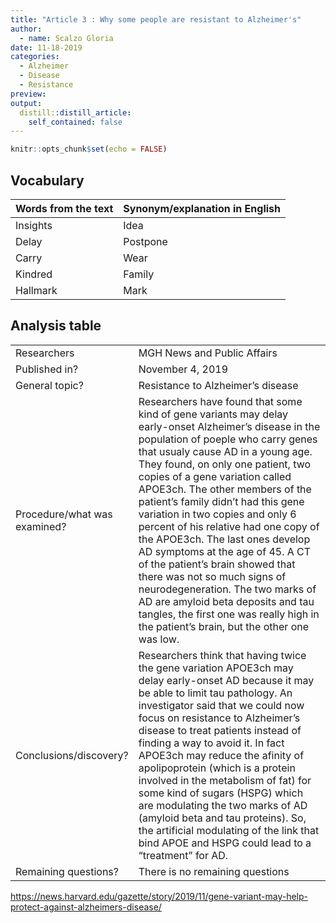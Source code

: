 ```yaml
---
title: "Article 3 : Why some people are resistant to Alzheimer's"
author:
  - name: Scalzo Gloria
date: 11-18-2019
categories:
  - Alzheimer 
  - Disease
  - Resistance
preview: 
output:
  distill::distill_article:
    self_contained: false
---
```


```r
knitr::opts_chunk$set(echo = FALSE)
```


## Vocabulary 

| Words from the text | Synonym/explanation in English |
| ------------------- | ------------------------------ |
| Insights   | Idea |
| Delay | Postpone |
| Carry | Wear |
| Kindred | Family | 
| Hallmark | Mark | 




## Analysis table 

|                              |                                                                     |
| ---------------------------- | ------------------------------------------------------------------- |
| Researchers                  | MGH News and Public Affairs|
| Published in?                | November 4, 2019                                                       |
| General topic?               | Resistance to Alzheimer's disease |
| Procedure/what was examined? | Researchers have found that some kind of gene variants may delay early-onset Alzheimer's disease in the population of poeple who carry genes that usualy cause AD in a young age. They found, on only one patient, two copies of a gene variation called APOE3ch. The other members of the patient's family didn't had this gene variation in two copies and only 6 percent of his relative had one copy of the APOE3ch. The last ones develop AD symptoms at the age of 45. A CT of the patient's brain showed that there was not so much signs of neurodegeneration. The two marks of AD are amyloid beta deposits and tau tangles, the first one was really high in the patient's brain, but the other one was low. |
| Conclusions/discovery?       | Researchers think that having twice the gene variation APOE3ch may delay early-onset AD because it may be able to limit tau pathology. An investigator said that we could now focus on resistance to Alzheimer's disease to treat patients instead of finding a way to avoid it. In fact APOE3ch may reduce the afinity of apolipoprotein (which is a protein involved in the metabolism of fat) for some kind of sugars (HSPG) which are modulating the two marks of AD (amyloid beta and tau proteins). So, the artificial modulating of the link that bind APOE and HSPG could lead to a "treatment" for AD.  |
| Remaining questions?         | There is no remaining questions |


<https://news.harvard.edu/gazette/story/2019/11/gene-variant-may-help-protect-against-alzheimers-disease/>


